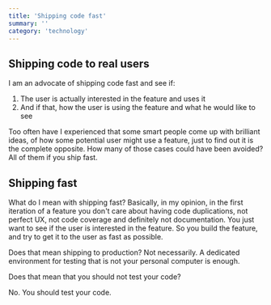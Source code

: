 ```yaml
---
title: 'Shipping code fast'
summary: ''
category: 'technology'
---
```


## Shipping code to real users

I am an advocate of shipping code fast and see if:

1. The user is actually interested in the feature and uses it
2. And if that, how the user is using the feature and what he would like to see

Too often have I experienced that some smart people come up with brilliant ideas,
of how some potential user might use a feature, just to find out it is the complete opposite.
How many of those cases could have been avoided?
All of them if you ship fast.

## Shipping fast

What do I mean with shipping fast?
Basically, in my opinion, in the first iteration of
a feature you don't care about having code duplications, not perfect UX, not code coverage
and definitely not documentation.
You just want to see if the user is interested in the feature.
So you build the feature, and try to get it to the user as fast as possible.

Does that mean shipping to production?
Not necessarily.
A dedicated environment for testing
that is not your personal computer is enough.

Does that mean that you should not test your code?

No. You should test your code.
